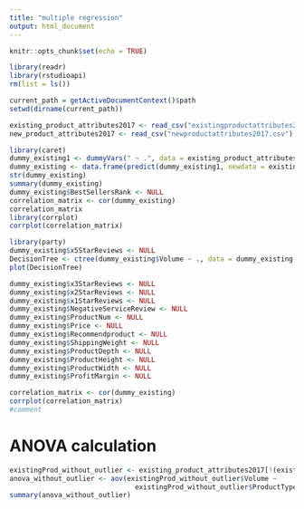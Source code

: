 ```yaml
---
title: "multiple regression"
output: html_document
---
```


```r
knitr::opts_chunk$set(echo = TRUE)
```

```r
library(readr)
library(rstudioapi)
rm(list = ls())

current_path = getActiveDocumentContext()$path
setwd(dirname(current_path))

existing_product_attributes2017 <- read_csv("existingproductattributes2017.csv")
new_product_attributes2017 <- read_csv("newproductattributes2017.csv")
```

```r
library(caret)
dummy_existing1 <- dummyVars(" ~ .", data = existing_product_attributes2017)
dummy_existing <- data.frame(predict(dummy_existing1, newdata = existing_product_attributes2017))
str(dummy_existing)
summary(dummy_existing)
dummy_existing$BestSellersRank <- NULL
correlation_matrix <- cor(dummy_existing)
correlation_matrix
library(corrplot)
corrplot(correlation_matrix)
```

```r
library(party)
dummy_existing$x5StarReviews <- NULL
DecisionTree <- ctree(dummy_existing$Volume ~ ., data = dummy_existing, controls = ctree_control(maxdepth = 4))
plot(DecisionTree)
```

```r
dummy_existing$x3StarReviews <- NULL
dummy_existing$x2StarReviews <- NULL
dummy_existing$x1StarReviews <- NULL
dummy_existing$NegativeServiceReview <- NULL
dummy_existing$ProductNum <- NULL
dummy_existing$Price <- NULL
dummy_existing$Recommendproduct <- NULL
dummy_existing$ShippingWeight <- NULL
dummy_existing$ProductDepth <- NULL
dummy_existing$ProductHeight <- NULL
dummy_existing$ProductWidth <- NULL
dummy_existing$ProfitMargin <- NULL

correlation_matrix <- cor(dummy_existing)
corrplot(correlation_matrix)
#comment
```

# ANOVA calculation
```r
existingProd_without_outlier <- existing_product_attributes2017[!(existing_product_attributes2017$Volume > 6000),]
anova_without_outlier <- aov(existingProd_without_outlier$Volume ~
                               existingProd_without_outlier$ProductType)
summary(anova_without_outlier)
```


